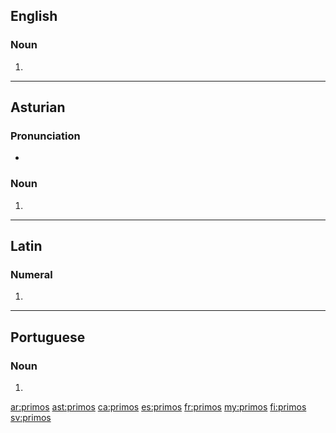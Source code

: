 ==English==

===Noun===
{{head|en|plural}}

# {{plural of|primo|lang=en|nocat=1}}

----

==Asturian==

===Pronunciation===
* {{IPA|[ˈpɾimos]|lang=ast}}

===Noun===
{{head|ast|noun form|g=m-p}}

# {{plural of|primu|lang=ast|nocat=1}}

----

==Latin==

===Numeral===
{{la-num-form|prīmōs}}

# {{inflection of|prīmus||acc|m|p|lang=la}}

----

==Portuguese==

===Noun===
{{head|pt|plural}} {{m}}

# {{plural of|primo|lang=pt|nocat=1}}

[[ar:primos]]
[[ast:primos]]
[[ca:primos]]
[[es:primos]]
[[fr:primos]]
[[my:primos]]
[[fi:primos]]
[[sv:primos]]